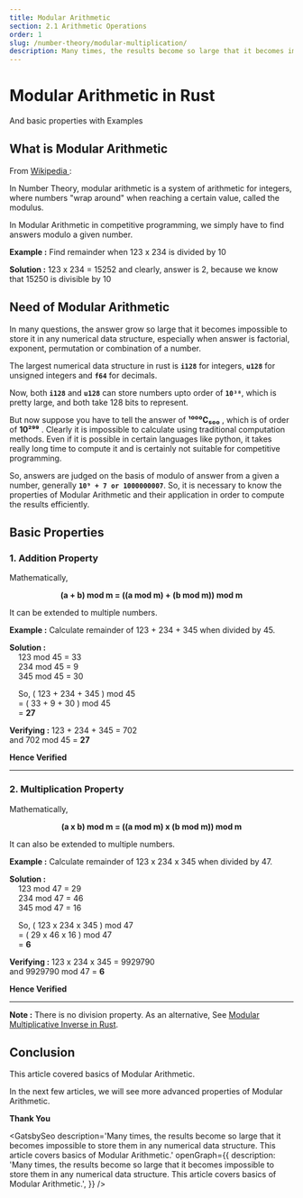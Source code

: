 ```yaml
---
title: Modular Arithmetic
section: 2.1 Arithmetic Operations
order: 1
slug: /number-theory/modular-multiplication/
description: Many times, the results become so large that it becomes impossible to store them in any numerical data structure. This article covers basics of Modular Arithmetic.
---
```


# Modular Arithmetic in Rust
And basic properties with Examples

## What is Modular Arithmetic

From <a target="_blank" rel="noreferrer noopener" href="https://en.wikipedia.org/wiki/Modular_arithmetic#:~:text=In%20mathematics%2C%20modular%20arithmetic%20is,Disquisitiones%20Arithmeticae%2C%20published%20in%201801."> Wikipedia </a>:

In Number Theory, modular arithmetic is a system of arithmetic for integers, where numbers "wrap around" when reaching a certain value, called the modulus.

In Modular Arithmetic in competitive programming, we simply have to find answers modulo a given number. 

**Example :** Find remainder when 123 x 234 is divided by 10

**Solution :** 123 x 234 = 15252 and clearly, answer is 2, because we know that 15250 is divisible by 10

## Need of Modular Arithmetic

In many questions, the answer grow so large that it becomes impossible to store it in any numerical data structure, especially when answer is factorial, exponent, permutation or combination of a number.

The largest numerical data structure in rust is **`i128`** for integers, **`u128`** for unsigned integers and **`f64`** for decimals.

Now, both **`i128`** and **`u128`** can store numbers upto order of **`10³⁸`**, which is pretty large, and both take 128 bits to represent.

But now suppose you have to tell the answer of **¹⁰⁰⁰C₅₀₀** , which is of order of **10²⁹⁹** . Clearly it is impossible to calculate using traditional computation methods. Even if it is possible in certain languages like python, it takes really long time to compute it and is certainly not suitable for competitive programming.

So, answers are judged on the basis of modulo of answer from a given a number, generally **`10⁹ + 7 or 1000000007`**. So, it is necessary to know the properties of Modular Arithmetic and their application in order to compute the results efficiently.

## Basic Properties
### 1. Addition Property

Mathematically,
<center> <b>(a + b) mod m = ((a mod m) + (b mod m)) mod m</b> </center>

It can be extended to multiple numbers.

**Example :** Calculate remainder of 123 + 234 + 345 when divided by 45.

**Solution :**<br />
&nbsp; &nbsp; 123 mod 45 = 33 <br />
&nbsp; &nbsp; 234 mod 45 = 9 <br />
&nbsp; &nbsp; 345 mod 45 = 30 <br />

&nbsp; &nbsp; So, ( 123 + 234 + 345 ) mod 45 <br />
&nbsp; &nbsp; = ( 33 + 9 + 30 ) mod 45 <br />
&nbsp; &nbsp; = **27** <br />

**Verifying :**
123 + 234 + 345 = 702 <br />
and 702 mod 45 = **27** <br />

**Hence Verified**

<hr />

### 2. Multiplication Property

Mathematically,
<center> <b>(a x b) mod m = ((a mod m) x (b mod m)) mod m</b> </center>

It can also be extended to multiple numbers.

**Example :** Calculate remainder of 123 x 234 x 345 when divided by 47.

**Solution :**<br />
&nbsp; &nbsp; 123 mod 47 = 29 <br />
&nbsp; &nbsp; 234 mod 47 = 46 <br />
&nbsp; &nbsp; 345 mod 47 = 16 <br />

&nbsp; &nbsp; So, ( 123 x 234 x 345 ) mod 47 <br />
&nbsp; &nbsp; = ( 29 x  46 x  16 ) mod 47 <br />
&nbsp; &nbsp; = **6** <br />

**Verifying :**
123 x 234 x 345 = 9929790 <br />
and 9929790 mod 47 = **6** <br />

**Hence Verified**

<hr />

**Note :** There is no division property. As an alternative, See [Modular Multiplicative Inverse in Rust](/number-theory/modular-inverse/).

## Conclusion

This article covered basics of Modular Arithmetic.

In the next few articles, we will see more advanced properties of Modular Arithmetic.

**Thank You**


<GatsbySeo 
description='Many times, the results become so large that it becomes impossible to store them in any numerical data structure. This article covers basics of Modular Arithmetic.'
openGraph={{
        description: 'Many times, the results become so large that it becomes impossible to store them in any numerical data structure. This article covers basics of Modular Arithmetic.',
}}
/>
